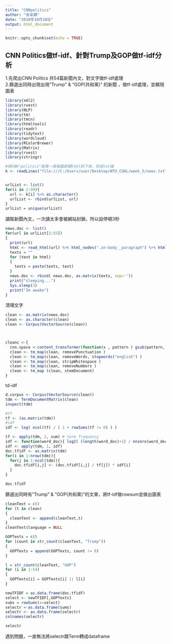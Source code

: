```yaml
---
title: "CNNpolitics"
author: "余采蘋"
date: "2018年10月18日"
output: html_document
---
```


```r
knitr::opts_chunk$set(echo = TRUE)
```

## CNN Politics做tf-idf、針對Trump及GOP做tf-idf分析

1.先爬出CNN Politics 共54篇新聞內文，對文字做tf-idf處理   
2.篩選出同時出現出現"Trump" & "GOP(共和黨)" 的新聞 ，做tf-idf處理，並顯現圖表

```r
library(xml2)
library(rvest)
library(NLP)
library(tm)
library(tmcn)
library(htmltools)
library(readr)
library(tidytext)
library(wordcloud)
library(RColorBrewer)
library(Matrix)
library(rvest)
library(stringr)

#將CNN"politics"版第一頁每篇新聞html抓下來，存成txt檔
k <- readLines("file:///C:/Users/user/Desktop/NTU_COOL/week_5/news.txt" )


urlList <- list()
for(i in 2:99){
  url <- k[i] %>% as.character()
  urlList <- rbind(urlList, url)
}
urlList = unique(urlList)


```


讀取新聞內文，一次讀太多會被網站封鎖，所以設停頓3秒
```r
news.doc <- list()
for(url in urlList[2:55])
{
  print(url)
  html <- read_html(url) %>% html_nodes(".zn-body__paragraph") %>% html_text()
  texts = ""
  for (text in html)
  {
    texts = paste(texts, text)
  }
  news.doc <- rbind( news.doc, as.matrix(texts, sep=''))
  print("sleeping...")
  Sys.sleep(3)
  print("Im awake")
}
```

清理文字
```r
clean <- as.matrix(news.doc) 
clean <- as.character(clean)
clean <- Corpus(VectorSource(clean))



cleanc <-{
  cnn.space <-content_transformer(function(x , pattern ) gsub(pattern, " ", x))
  clean <- tm_map(clean, removePunctuation )
  clean <- tm_map(clean, removeWords, stopwords("english") )
  clean <- tm_map(clean, stripWhitespace )
  clean <- tm_map(clean, removeNumbers )
  clean <- tm_map (clean, stemDocument)
}
```

td-idf
```r
d.corpus <- Corpus(VectorSource(clean))
tdm <- TermDocumentMatrix(clean)
inspect(tdm)

#tf
tf <- (as.matrix(tdm))
#idf
idf <- log( ncol(tf) / ( 1 + rowSums(tf != 0) ) ) 

tf <- apply(tdm, 2, sum) # term frequency
idf <- function(word_doc){ log2( (length(word_doc)+1) / nnzero(word_doc) ) }
idf <- apply(tdm, 1, idf)
doc.tfidf <- as.matrix(tdm)
for(i in 1:nrow(tdm)){
  for(j in 1:ncol(tdm)){
    doc.tfidf[i,j] <- (doc.tfidf[i,j] / tf[j]) * idf[i]
  }
}

doc.tfidf
```

篩選出同時有"Trump" & "GOP(共和黨)"的文章，將tf-idf做rowsum並做出圖表
```r
cleanText = c()
for (t in clean)
{
  cleanText <- append(cleanText,t)
}
cleanText$language = NULL

GOPTexts = c()
for (count in str_count(cleanText, "Trump"))
{
  GOPTexts = append(GOPTexts, count != 0)
}

l = str_count(cleanText, "GOP")
for (i in 1:54)
{
  GOPTexts[i] = GOPTexts[i] || l[i]
}

newTFIDF = as.data.frame(doc.tfidf) 
select <- newTFIDF[,GOPTexts]
sums = rowSums(x=select)
selectr <-as.data.frame(sums)
selectr <- as.data.frame(selectr)
colnames(selectr)

selectr
```

遇到問題，一直無法將selectr跟Term轉成dataframe

